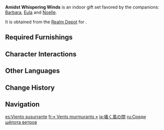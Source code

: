 {{Furnishing Infobox
|id             = 350034
|image          = Furnishing Set Amidst Whispering Winds Display.png
|category       = Indoor Set
|subcategory    = Gift Set
|quality        = 4
|adeptal_energy = 900
|load           = 1,864
|description    = A bedroom that embodies the idea of a "caring heart." For busy folk, a bedroom may just be a place that contains a bed, a place where one gets a little shut-eye, and which does not require too much care. But for those with an eye for detail, every part of one's living space is worth time and care.<br>Whether they be the winds of freedom or resistance, they all began as the tiniest of gentle breezes. One who travels far must take good care of themselves, and surely fatigue will slip away unnoticed if one lives surrounded by warmth and comfort.
|blueprint      = Realm Depot
}}
'''Amidst Whispering Winds''' is an indoor gift set favored by the companions: [[Barbara]], [[Eula]] and [[Noelle]].

It is obtained from the [[Realm Depot]] for {{Item|Realm Currency|24|x=240}}.

==Required Furnishings==
{{Recipe
|type = Gift Set
|Mondstadt Rug: Crimson Ardor = 1
|Potted Plant: Crystalline Breeze = 2
|Large Birch Wardrobe = 1
|Birch Double Drawer Nightstand = 1
|Seashell Table Lamp = 1
|Breeze-Blessed Bed = 1
|Sturdy Birch Vanity = 1
|"Clear Blue Afternoon" = 1
|Favonius Office Table = 1
|Flower Arrangement: Sprawling Daybreak = 1
|Red Pine Wood Round Stool = 1
|Sturdy Library Table = 1
|Exquisite Hourglass Ornament = 1
|Golden Triple-Arm Candelabrum = 1
|sort = Mondstadt Rug: Crimson Ardor;Potted Plant: Crystalline Breeze;Large Birch Wardrobe;Birch Double Drawer Nightstand;Seashell Table Lamp;Breeze-Blessed Bed;Sturdy Birch Vanity;"Clear Blue Afternoon";Favonius Office Table;Flower Arrangement: Sprawling Daybreak;Red Pine Wood Round Stool;Sturdy Library Table;Exquisite Hourglass Ornament;Golden Triple-Arm Candelabrum
|yield = 0
}}

==Character Interactions==
{{Gift Set Character Interactions
|character_1 = Barbara
|rewards_1   = Primogem*20;Varunada Lazurite Fragment*1;Mora*20,000
|character_2 = Eula
|rewards_2   = Primogem*20;Guide to Resistance*2;Mora*20,000
|character_3 = Noelle
|rewards_3   = Primogem*20;Prithiva Topaz Fragment*1;Mora*20,000
|set         = Amidst Whispering Winds
}}

==Other Languages==
{{Other Languages
|en      = Amidst Whispering Winds
|zhs     = 柔风低语间
|zhs_rm  = Róu Fēng Dīyǔ Jiān
|zht     = 柔風低語間
|zht_rm  = Róu Fēng Dīyǔ Jiān
|zh_tl   = Amidst Low Whispers of the Gentle Winds
|zh_note = {{zh|s=间|t=間|rm=Jiān}} can mean either "room" or "between." Hence, the Chinese name can alternately be translated as "Room of Low Whispers of the Gentle Winds."
|ja      = 囁く風の間
|ja_rm   = Sasayaku Kaze no Aida
|ja_tl   = Amidst Whispering Winds
|ko      = 바람이 속삭이는 방
|ko_tl   = A Room Where the Wind Whispers
|es      = Viento susurrante
|es_tl   = Whispering Winds
|fr      = «&nbsp;Vents murmurants&nbsp;»
|fr_tl   = "Whispering Winds"
|ru      = Среди шёпота ветров
|ru_tl   = Amidst Winds' Whispers
|th      = ห้องแห่งเสียงกระซิบจากสายลม
|th_rm   = 
|th_tl   = 
|vi      = {{tt|Phòng|房}} Tiếng Gió Thì Thầm
|vi_tl   = Room of Whispering Winds
|de      = Inmitten der flüsternden Winde
|de_tl   = Amidst the Whispering Winds
|id      = Ruang Bisikan Angin
|id_tl   = Room of Whispering Winds
|pt      = Sussurros do Vento
|pt_tl   = 
|tr      = Fısıldayan Bulutlar Arasında
|tr_tl   = 
|it      = Venti sussurranti
|it_tl   = 
}}

==Change History==
{{Change History|1.6}}

==Navigation==
{{Furnishing Navbox/Sets|type=gift}}

[[es:Viento susurrante]]
[[fr:« Vents murmurants »]]
[[ja:囁く風の間]]
[[ru:Среди шёпота ветров]]
